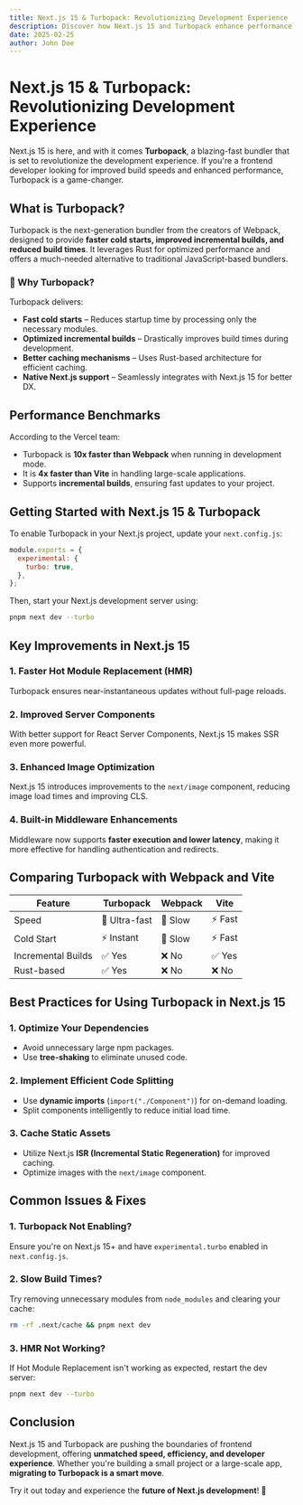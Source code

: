 ```yaml
---
title: Next.js 15 & Turbopack: Revolutionizing Development Experience
description: Discover how Next.js 15 and Turbopack enhance performance, build speed, and developer experience.
date: 2025-02-25
author: John Doe
---
```


# Next.js 15 & Turbopack: Revolutionizing Development Experience

Next.js 15 is here, and with it comes **Turbopack**, a blazing-fast bundler that is set to revolutionize the development experience. If you're a frontend developer looking for improved build speeds and enhanced performance, Turbopack is a game-changer.

## What is Turbopack?

Turbopack is the next-generation bundler from the creators of Webpack, designed to provide **faster cold starts, improved incremental builds, and reduced build times**. It leverages Rust for optimized performance and offers a much-needed alternative to traditional JavaScript-based bundlers.

### 🚀 Why Turbopack?

Turbopack delivers:
- **Fast cold starts** – Reduces startup time by processing only the necessary modules.
- **Optimized incremental builds** – Drastically improves build times during development.
- **Better caching mechanisms** – Uses Rust-based architecture for efficient caching.
- **Native Next.js support** – Seamlessly integrates with Next.js 15 for better DX.

## Performance Benchmarks

According to the Vercel team:
- Turbopack is **10x faster than Webpack** when running in development mode.
- It is **4x faster than Vite** in handling large-scale applications.
- Supports **incremental builds**, ensuring fast updates to your project.

## Getting Started with Next.js 15 & Turbopack

To enable Turbopack in your Next.js project, update your `next.config.js`:

```javascript
module.exports = {
  experimental: {
    turbo: true,
  },
};
```

Then, start your Next.js development server using:

```sh
pnpm next dev --turbo
```

## Key Improvements in Next.js 15

### 1. **Faster Hot Module Replacement (HMR)**
Turbopack ensures near-instantaneous updates without full-page reloads.

### 2. **Improved Server Components**
With better support for React Server Components, Next.js 15 makes SSR even more powerful.

### 3. **Enhanced Image Optimization**
Next.js 15 introduces improvements to the `next/image` component, reducing image load times and improving CLS.

### 4. **Built-in Middleware Enhancements**
Middleware now supports **faster execution and lower latency**, making it more effective for handling authentication and redirects.

## Comparing Turbopack with Webpack and Vite

| Feature       | Turbopack | Webpack | Vite |
|--------------|----------|---------|------|
| Speed       | 🚀 Ultra-fast | 🐢 Slow | ⚡ Fast |
| Cold Start  | ⚡ Instant | 🐌 Slow | ⚡ Fast |
| Incremental Builds | ✅ Yes | ❌ No | ✅ Yes |
| Rust-based  | ✅ Yes | ❌ No | ❌ No |

## Best Practices for Using Turbopack in Next.js 15

### 1. Optimize Your Dependencies
- Avoid unnecessary large npm packages.
- Use **tree-shaking** to eliminate unused code.

### 2. Implement Efficient Code Splitting
- Use **dynamic imports** (`import("./Component")`) for on-demand loading.
- Split components intelligently to reduce initial load time.

### 3. Cache Static Assets
- Utilize Next.js **ISR (Incremental Static Regeneration)** for improved caching.
- Optimize images with the `next/image` component.

## Common Issues & Fixes

### **1. Turbopack Not Enabling?**
Ensure you're on Next.js 15+ and have `experimental.turbo` enabled in `next.config.js`.

### **2. Slow Build Times?**
Try removing unnecessary modules from `node_modules` and clearing your cache:
```sh
rm -rf .next/cache && pnpm next dev
```

### **3. HMR Not Working?**
If Hot Module Replacement isn't working as expected, restart the dev server:
```sh
pnpm next dev --turbo
```

## Conclusion

Next.js 15 and Turbopack are pushing the boundaries of frontend development, offering **unmatched speed, efficiency, and developer experience**. Whether you're building a small project or a large-scale app, **migrating to Turbopack is a smart move**.

Try it out today and experience the **future of Next.js development**! 🚀
